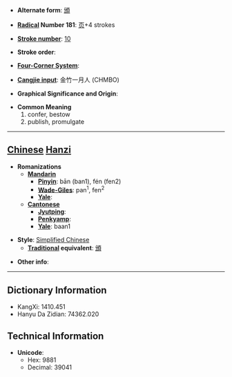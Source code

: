 * '''Alternate form''': [[頒]]

* '''[[Wiktionary:Chinese radical index| Radical]] Number 181''': [[Wiktionary:Chinese radical index 页|页]]+4 strokes

* '''[[Wiktionary:Chinese total strokes index|Stroke number]]''': [[Wiktionary:Chinese total strokes index 10|10]]

* '''Stroke order''': 

* '''[[Wiktionary:Chinese four corner index|Four-Corner System]]''': 

* '''[[Wiktionary:Chinese Cangjie index|Cangjie input]]''': 金竹一月人 (CHMBO)

* '''Graphical Significance and Origin''': 

* '''Common Meaning'''
*#confer, bestow
*# publish, promulgate


----

== [[Chinese]] [[Hanzi]] ==

* '''Romanizations'''
** '''[[Mandarin]]'''
*** '''[[Pinyin]]''': bān (ban1), fén (fen2)
*** '''[[Wade-Giles]]''': pan<sup>1</sup>, fen<sup>2</sup>
*** '''[[Yale]]''': 
** '''[[Cantonese]]'''
*** '''[[Jyutping]]''':
*** '''[[Penkyamp]]''': 
*** '''[[Yale]]''': baan1

* '''Style''': [[Simplified Chinese]] 
** '''[[Traditional Chinese|Traditional]] equivalent''': [[頒]]

* '''Other info''': 

----

== Dictionary Information ==

* KangXi: 1410.451
* Hanyu Da Zidian: 74362.020

== Technical Information ==

* '''Unicode''':
** Hex: 9881
** Decimal: 39041